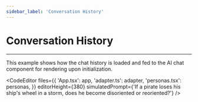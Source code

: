 ```yaml
---
sidebar_label: 'Conversation History'
---
```




# Conversation History

---

This example shows how the chat history is loaded and fed to the AI chat component for rendering
upon initialization.

<CodeEditor
    files={{
        'App.tsx': app,
        'adapter.ts': adapter,
        'personas.tsx': personas,
    }}
    editorHeight={380}
    simulatedPrompt={'If a pirate loses his ship\'s wheel in a storm, does he become disoriented or reoriented?'}
/>
